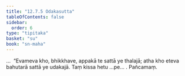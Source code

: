 ```yaml
---
title: "12.7.5 Odakasutta"
tableOfContents: false
sidebar:
  order: 6
type: "tipitaka"
basket: "su"
book: "sn-maha"
---
```



<DynamicBreadcrumb />

<Division number="1135" book="sn-maha">

<Paragraph number="2444" book="sn-maha">
…  “Evameva kho, bhikkhave, appakā te sattā ye thalajā; atha kho eteva bahutarā sattā ye udakajā. Taṃ kissa hetu …pe… .

</Paragraph>
</Division>

<Paragraph number="2445" type="center" book="sn-maha">
Pañcamaṃ.
</Paragraph>